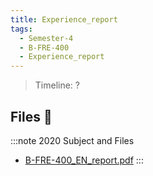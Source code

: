 ```yaml
---
title: Experience_report
tags:
  - Semester-4
  - B-FRE-400
  - Experience_report
---
```

> Timeline: ?


## Files 📂

:::note 2020 Subject and Files
- [B-FRE-400_EN_report.pdf](https://github.com/Studio-17/Epitech-Subjects/raw/main/Semester-4/B-FRE-400/Experience_report/B-FRE-400_EN_report.pdf)
:::

